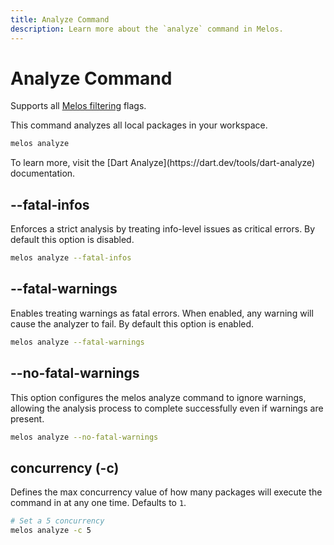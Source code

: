 ```yaml
---
title: Analyze Command
description: Learn more about the `analyze` command in Melos.
---
```


# Analyze Command

<Info>Supports all [Melos filtering](/filters) flags.</Info>

This command analyzes all local packages in your workspace.

```bash
melos analyze
```

<Info>
  To learn more, visit the [Dart Analyze](https://dart.dev/tools/dart-analyze) documentation.
</Info>


## --fatal-infos
Enforces a strict analysis by treating info-level issues as critical errors.
By default this option is disabled.

```bash
melos analyze --fatal-infos
```

## --fatal-warnings
Enables treating warnings as fatal errors. When enabled, any warning will cause the analyzer to fail.
By default this option is enabled.

```bash
melos analyze --fatal-warnings
```

## --no-fatal-warnings
This option configures the melos analyze command to ignore warnings, allowing the analysis process to complete successfully even if warnings are present.

```bash
melos analyze --no-fatal-warnings
```

## concurrency (-c)

Defines the max concurrency value of how many packages will execute the command in at any one time. Defaults to `1`.

```bash
# Set a 5 concurrency
melos analyze -c 5
```
